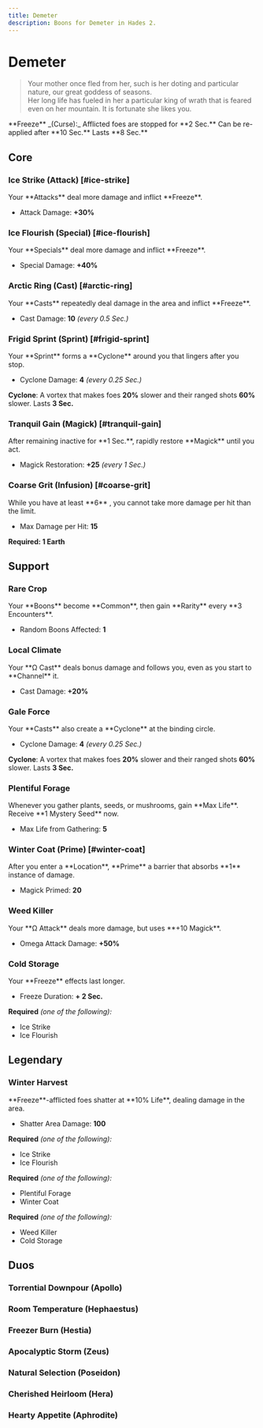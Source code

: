 ```yaml
---
title: Demeter
description: Boons for Demeter in Hades 2.
---
```




# Demeter

> Your mother once fled from her, such is her doting and particular nature, our great goddess of seasons.\
> Her long life has fueled in her a particular king of wrath that is feared even on her mountain. It is fortunate she likes you.

<Boon className='mt-4'>
  **Freeze** _(Curse):_ Afflicted foes are stopped for **2 Sec.** Can be
  re-applied after **10 Sec.** Lasts **8 Sec.**
</Boon>

## Core

### Ice Strike (Attack) [#ice-strike]

<Boon element="water">
Your **Attacks** deal more damage and inflict **Freeze**.

- Attack Damage: **+30%**

</Boon>

### Ice Flourish (Special) [#ice-flourish]

<Boon element="water">
Your **Specials** deal more damage and inflict **Freeze**.

- Special Damage: **+40%**

</Boon>

### Arctic Ring (Cast) [#arctic-ring]

<Boon element="water">
Your **Casts** repeatedly deal damage in the area and inflict **Freeze**.

- Cast Damage: **10** _(every 0.5 Sec.)_

</Boon>

### Frigid Sprint (Sprint) [#frigid-sprint]

<Boon element="water">
Your **Sprint** forms a **Cyclone** around you that lingers after you stop.

- Cyclone Damage: **4** _(every 0.25 Sec.)_

**Cyclone**: A vortex that makes foes **20%** slower and their ranged shots **60%** slower. Lasts **3 Sec.**

</Boon>

### Tranquil Gain (Magick) [#tranquil-gain]

<Boon element="earth">
After remaining inactive for **1 Sec.**, rapidly restore **Magick** until you act.

- Magick Restoration: **+25** _(every 1 Sec.)_

</Boon>

### Coarse Grit (Infusion) [#coarse-grit]

<Boon>
While you have at least **6** <IconEarth />, you cannot take more damage per hit than the limit.

- Max Damage per Hit: **15**

</Boon>

**Required: 1 Earth**

## Support

### Rare Crop

<Boon element="earth">
Your **Boons** become **Common**, then gain **Rarity** every **3 Encounters**.

- Random Boons Affected: **1**

</Boon>

### Local Climate

<Boon element="earth">
Your **Ω Cast** deals bonus damage and follows you, even as you start to **Channel** it.

- Cast Damage: **+20%**

</Boon>

### Gale Force

<Boon element="water">
Your **Casts** also create a **Cyclone** at the binding circle.

- Cyclone Damage: **4** _(every 0.25 Sec.)_

**Cyclone**: A vortex that makes foes **20%** slower and their ranged shots **60%** slower. Lasts **3 Sec.**

</Boon>

### Plentiful Forage

<Boon element="earth">
Whenever you gather plants, seeds, or mushrooms, gain **Max Life**. Receive **1 Mystery Seed** now.

- Max Life from Gathering: **5**

</Boon>

### Winter Coat (Prime) [#winter-coat]

<Boon element="earth">
After you enter a **Location**, **Prime** a barrier that absorbs **1** instance of damage.

- Magick Primed: **20**

</Boon>

### Weed Killer

<Boon element="earth">
Your **Ω Attack** deals more damage, but uses **+10 Magick**.

- Omega Attack Damage: **+50%**

</Boon>

### Cold Storage

<Boon element="water">
Your **Freeze** effects last longer.

- Freeze Duration: **+ 2 Sec.**

</Boon>

**Required** _(one of the following):_

- Ice Strike
- Ice Flourish

## <TextHighlight type="legendary">Legendary</TextHighlight>

### <TextHighlight type="legendary">Winter Harvest</TextHighlight>

<Boon element="earth">
**Freeze**-afflicted foes shatter at **10% Life**, dealing damage in the area.

- Shatter Area Damage: **100**

</Boon>

**Required** _(one of the following):_

- Ice Strike
- Ice Flourish

**Required** _(one of the following):_

- Plentiful Forage
- Winter Coat

**Required** _(one of the following):_

- Weed Killer
- Cold Storage

## <TextHighlight type="duo">Duos</TextHighlight>

### <TextHighlight type="duo">Torrential Downpour</TextHighlight> (Apollo)

<TorrentialDownpour />

### <TextHighlight type="duo">Room Temperature</TextHighlight> (Hephaestus)

<RoomTemperature />

### <TextHighlight type="duo">Freezer Burn</TextHighlight> (Hestia)

<FreezerBurn />

### <TextHighlight type="duo">Apocalyptic Storm</TextHighlight> (Zeus)

<ApocalypticStorm />

### <TextHighlight type="duo">Natural Selection</TextHighlight> (Poseidon)

<NaturalSelection />

### <TextHighlight type="duo">Cherished Heirloom</TextHighlight> (Hera)

<CherishedHeirloom />

### <TextHighlight type="duo">Hearty Appetite</TextHighlight> (Aphrodite)

<HeartyAppetite />

